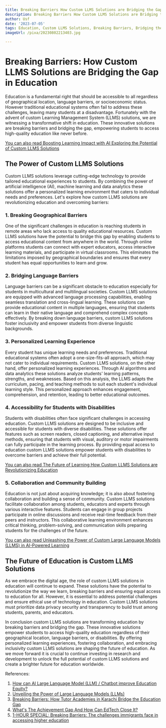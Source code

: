 ```yaml
---
title: Breaking Barriers How Custom LLMS Solutions are Bridging the Gap in Education
description: Breaking Barriers How Custom LLMS Solutions are Bridging the Gap in Education
author: Usf
date: '2023-07-05'
tags: Education, Custom LLMS Solutions, Breaking Barriers, Bridging the Gap
imageUrl: /pixa/20230802213403.jpg

---
```

# Breaking Barriers: How Custom LLMS Solutions are Bridging the Gap in Education

Education is a fundamental right that should be accessible to all regardless of geographical  location, language barriers, or socioeconomic status. However traditional educational systems often fail  to address these challenges, leaving many students at  a disadvantage. Fortunately with the advent of custom Learning Management System (LLMS) solutions, we  are witnessing a transformative shift in education. These innovative solutions are breaking barriers and bridging the gap, empowering students to access high-quality  education like never before.

[You can  also read Boosting  Learning Impact with AI Exploring the Potential of  Custom LLMS Solutions](Boosting%20Learning%20Impact%20with%20AI%20Exploring%20the%20Potential%20of%20Custom%20LLMS%20Solutions)


## The  Power of Custom LLMS Solutions

Custom LLMS solutions leverage cutting-edge  technology to provide tailored educational experiences to students. By combining the  power of artificial intelligence (AI), machine learning and data analytics these solutions offer a personalized learning environment that caters to individual needs  and preferences. Let's explore how custom LLMS solutions are  revolutionizing education  and overcoming  barriers:

### 1.  Breaking Geographical Barriers

One of the significant  challenges in education is reaching students in remote  areas who lack access to quality educational resources. Custom LLMS solutions have the potential to bridge this gap by enabling students to access educational content from anywhere in the world. Through online platforms students can connect with expert  educators, access interactive learning  materials, and  participate in virtual classrooms. This eliminates the limitations imposed  by geographical boundaries and ensures that every  student has equal opportunities to learn and grow.

### 2. Bridging Language Barriers

Language barriers can be a significant obstacle to education especially for students in multicultural and multilingual societies. Custom LLMS solutions are equipped with advanced language processing capabilities, enabling seamless translation and cross-lingual learning.  These solutions can provide educational content in multiple languages, ensuring  that students  can learn in their native language and comprehend complex concepts effectively. By breaking down language barriers, custom LLMS solutions foster inclusivity and empower  students from  diverse linguistic backgrounds.

### 3. Personalized Learning Experience

Every student has unique learning needs and preferences. Traditional educational systems often adopt a one-size-fits-all approach, which may not cater to individual requirements. Custom LLMS solutions, on the other hand, offer personalized learning experiences. Through AI algorithms and data analytics these solutions analyze students'  learning  patterns, strengths,  and  weaknesses. Based on  this analysis, the LLMS adapts the  curriculum, pacing,  and teaching methods to suit each student's individual learning style. This personalized approach  enhances engagement, comprehension, and retention, leading  to better educational outcomes.

### 4. Accessibility for Students  with Disabilities

Students with disabilities often face significant challenges in  accessing education. Custom LLMS  solutions are  designed to be inclusive and accessible for students with diverse disabilities. These solutions  offer features such as screen readers, closed captioning, and alternative  input methods, ensuring that students with visual, auditory or motor impairments can fully  participate in  the learning process. By providing  equal access to  education custom LLMS solutions empower students with disabilities to overcome barriers and achieve their full potential.

[You can also read The Future  of Learning How Custom LLMS Solutions are Revolutionizing Education](The%20Future%20of%20Learning%20How%20Custom%20LLMS%20Solutions%20are%20Revolutionizing%20Education)


### 5. Collaboration and Community Building

Education is not just about acquiring knowledge; it is  also about fostering collaboration and building a sense of community.  Custom LLMS solutions facilitate collaboration among students, educators and  experts  through various interactive features. Students can engage in group projects participate in  online discussions and receive real-time feedback from their peers and instructors. This collaborative learning environment enhances  critical thinking, problem-solving, and communication skills preparing students for the challenges of the future.

[You can  also read Unleashing  the Power of Custom Large Language Models  (LLMS)  in AI-Powered Learning](Unleashing%20the%20Power%20of%20Custom%20Large%20Language%20Models%20%28LLMS%29%20in%20AI-Powered%20Learning)


## The Future of Education is Custom LLMS Solutions

As we embrace the digital age, the role of custom LLMS  solutions in education will continue to expand. These solutions have the potential  to  revolutionize the way we learn, breaking barriers and ensuring equal access to  education for all. However, it is essential to address potential challenges  and ensure ethical use of technology in education. Custom LLMS solutions must prioritize data privacy security and  transparency to  build trust among students, parents, and educators.

In conclusion custom  LLMS solutions are transforming education by breaking barriers and bridging  the gap. These  innovative solutions empower students to access  high-quality education regardless of their geographical location,  language barriers, or disabilities. By offering personalized learning experiences,  fostering collaboration, and  embracing inclusivity  custom LLMS solutions are shaping the future of education. As we move forward it is crucial to continue investing in research and development to unlock the  full potential of custom LLMS solutions and create a brighter future  for education worldwide.

References:

1. [How  can AI Large Language Model (LLM) / Chatbot improve Education Equity?](https://diversity.social/ai-large-language-model-llm-chatbot-improve-education-equity/)
2. [Unveiling the Power of Large Language Models (LLMs)](https://www.unite.ai/large-language-models/)
3. [Breaking Barriers: How Tutor Academies in  Karachi Bridge the  Education Gap](https://www.newsbreak.com/1723292/3101216238041-breaking-barriers-how-tutor-academies-in-karachi-bridge-the-education-gap)
4. [What's The Achievement Gap And How Can EdTech Close It?](https://elearningindustry.com/whats-the-achievement-gap-and-how-can-edtech-help-in-closing-it)
5. [1-HOUR  SPECIAL: Breaking Barriers: The  challenges immigrants face in accessing higher education](https://theworld.org/stories/2023-06-15/1-hour-special-breaking-barriers-challenges-immigrants-face-accessing-higher)